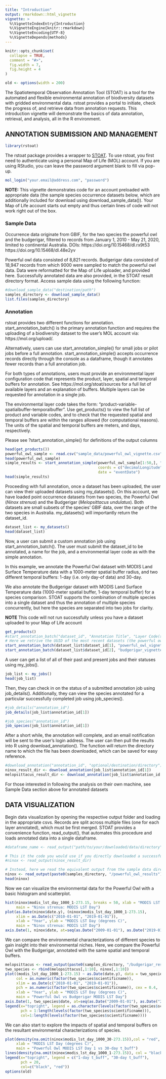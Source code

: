 ---
title: "Introduction"
output: rmarkdown::html_vignette
vignette: >
  %\VignetteIndexEntry{Introduction}
  %\VignetteEngine{knitr::rmarkdown}
  %\VignetteEncoding{UTF-8}
  %\VignetteDepends{methods}
---

```{r, include = FALSE}
knitr::opts_chunk$set(
  collapse = TRUE,
  comment = "#>",
  fig.width = 7, 
  fig.height = 4
)

old <- options(width = 200)
```

The Spatiotemporal Observation Annotation Tool (STOAT) is a tool for the automated and flexible environmental annotation of biodiversity datasets with gridded environmental data. rstoat provides a portal to initiate, check the progress of, and retrieve data from annotation requests. This introduction vignette will demonstrate the basics of data annotation, retrieval, and analysis, all in the R environment.


## ANNOTATION SUBMISSION AND MANAGEMENT

```{r setup}
library(rstoat)
```

The rstoat package provides a wrapper to [STOAT](https://mol.org/stoat).
To use rstoat, you first need to authenticate using a personal Map of Life (MOL) account. If you are using RStudio, you can leave the password argument blank to fill via pop-up.

```{r, eval = FALSE}
mol_login("your.email@address.com", "password")
```

**NOTE:**
This vignette demonstrates code for an account preloaded with appropriate data (the sample species occurrence datasets below, which are additionally included for download using download_sample_data()). Your Map of Life account starts out empty and thus certain lines of code will not work right out of the box.

### Sample Data

Occurrence data originate from GBIF, for the two species the powerful owl and the budgerigar, filtered to records from January 1, 2010 - May 21, 2020, limited to continental Australia. DOIs:
https://doi.org/10.15468/dl.rx9t53
https://doi.org/10.15468/dl.48e2yv

Powerful owl data consisted of 8,821 records. Budgerigar data consisted of 18,947 records from which 9000 were sampled to match the powerful owl data. Data were reformatted for the Map of Life uploader, and provided here. Successfully annotated data are also provided, in the STOAT result directory format. Access sample data using the following function:

```{r}
#download_sample_data("destination/path")
samples_directory <- download_sample_data()
list.files(samples_directory)
```

### Annotation

rstoat provides two different functions for annotation. start_annotation_batch() is the primary annotation function and requires the uploading of a biodiversity dataset to the user's MOL account via: https://mol.org/upload/.

Alternatively, users can use start_annotation_simple() for small jobs or pilot jobs before a full annotation. start_annotation_simple() accepts occurrence records directly through the console as a dataframe, though it annotates fewer records than a full annotation job.

For both types of annotations, users must provide an environmental layer configuration code that represents the product, layer, spatial and temporal buffers for annotation. See https://mol.org/stoat/sources for a full list of available layers and an explanation of buffers. Multiple layers can be requested for annotation in a single job.

The environmental layer code takes the form: "product-variable-spatialbuffer-temporalbuffer". Use get_products() to view the full list of product and variable codes, and to check that the requested spatial and temporal buffers are within the ranges allowed (for computational reasons). The units of the spatial and temporal buffers are meters, and days, respectively.

Please see ?start_annotation_simple() for definitions of the output columns

```{r}
head(get_products())
powerful_owl_sample <- read.csv("sample_data/powerful_owl_vignette.csv")
head(powerful_owl_sample)
simple_results <- start_annotation_simple(powerful_owl_sample[1:50,], "modis-lst_day-1000-1",
                                          coords = c("decimalLongitude", "decimalLatitude"),
                                          date = "eventDate")
head(simple_results)
```

Proceeding with full annotation, once a dataset has been uploaded, the user can view their uploaded datasets using my_datasets(). On this account, we have loaded point occurrence datasets from two species, the Powerful Owl (*Ninox strenua*) and the Budgerigar (*Melopsittacus undulatus*). Both datasets are small subsets of the species' GBIF data, over the range of the two species in Australia. my_datasets() will importantly return the dataset_id.

```{r,eval = FALSE}
dataset_list <- my_datasets()
head(dataset_list)
```

Now, a user can submit a custom annotation job using start_annotation_batch(). The user must submit the dataset_id to be annotated, a name for the job, and a environmental layer code as with the simple annotation.

In this example, we annotate the Powerful Owl dataset with MODIS Land Surface Temperature data with a 1000-meter spatial buffer radius, and two different temporal buffers: 1-day (i.e. only day-of data) and 30-day.

We also annotate the Budgerigar dataset with MODIS Land Surface Temperature data (1000-meter spatial buffer, 1-day temporal buffer) for a species comparison. STOAT supports the combination of multiple species into a single dataset and thus the annotation of multiple species concurrently, but here the species are separated into two jobs for clarity.

**NOTE** This code will not run successfully unless you have a dataset uploaded to your Map of Life account

```{r, eval = FALSE}
get_products()
#start_annotation_batch("dataset_id", "Annotation Title", "Layer Code(s)")
# Here we retrive the UUID of the most recent datasets (the powerful owl and budgerigar), and start annotation on them
start_annotation_batch(dataset_list$dataset_id[1], "powerful_owl_vignette", c("modis-lst_day-1000-1", "modis-lst_day-1000-30"))
start_annotation_batch(dataset_list$dataset_id[2], "budgerigar_vignette", "modis-lst_day-1000-1")
```

A user can get a list of all of their past and present jobs and their statuses using my_jobs().

```{r, eval = FALSE}
job_list <- my_jobs()
head(job_list)
```

Then, they can check in on the status of a submitted annotation job using job_details(). Additionally, they can view the species annotated for a particular successfully completed job using job_species().

```{r, eval = FALSE}
#job_details("annotation_id")
job_details(job_list$annotation_id[1])

#job_species("annotation_id")
job_species(job_list$annotation_id[1])
```

After a short while, the annotation will complete, and an email notification will be sent to the user's login address. The user can then pull the results into R using download_annotation(). The function will return the directory name to which the file has been downloaded, which can be saved for easy reference.

```{r, eval = FALSE}
#download_annotation("annotation_id", "optional/destination/directory")
ninox_result_dir <- download_annotation(job_list$annotation_id[1])
melopsittacus_result_dir <- download_annotation(job_list$annotation_id[2])
```

For those interested in following the analysis on their own machine, see Sample Data section above for annotated datasets

## DATA VISUALIZATION

Begin data visualization by opening the respective output folder and loading in the appropriate csvs. Records are split across multiple files (one for each layer annotated), which must be first merged. STOAT provides a convenience function, read_output(), that automates this procedure and loads annotated data into a single dataframe.

```{r}
#dataframe_name <- read_output("path/to/your/downloaded/data/directory")

# This it the code you would use if you directly downloaded a successful annotation
#ninox <- read_output(ninox_result_dir)

# Instead, here we read the equivalent output from the sample data directory
ninox <- read_output(paste0(samples_directory, "/powerful_owl_results"))
head(ninox)
```

Now we can visualize the environmental data for the Powerful Owl with a basic histogram and scatterplot.

```{r}
hist(ninox$modis_lst_day_1000_1-273.15, breaks = 50, xlab = "MODIS LST Day (degrees C)", ylab = "Count",
     main = "Ninox strenua: MODIS LST Day")
plot(as.Date(ninox$date.y), (ninox$modis_lst_day_1000_1-273.15),
     xlim = as.Date(c("2010-01-01", "2019-01-01")),
     xlab = "Year", ylab = "MODIS LST Day (degrees C)",
     main = "Ninox strenua: MODIS LST Day")
axis.Date(1, ninox$date, at=seq(as.Date("2009-01-01"), as.Date("2019-01-01"), by="years"))
```

We can compare the environmental characterizations of different species to gain insight into their environmental niches. Here, we compare the Powerful Owl with the Budgerigar, annotated with the same spatial and temporal buffers.

```{r}
melopsittacus <- read_output(paste0(samples_directory, "/budgerigar_results"))
two_species <- rbind(melopsittacus[,1:10], ninox[,1:10])
plot((modis_lst_day_1000_1-273.15) ~ as.Date(date.y), data = two_species,
     col = as.numeric(factor(two_species$scientificname)),
     xlim = as.Date(c("2010-01-01", "2019-01-01")),
     pch = as.numeric(factor(two_species$scientificname)), cex = 0.4,
     xlab = "Year", ylab = "MODIS LST Day (degrees C)",
     main = "Powerful Owl vs Budgerigar MODIS LST Day")
axis.Date(1, two_species$date, at=seq(as.Date("2009-01-01"), as.Date("2019-01-01"), by="years"))
legend(x="topright", legend = as.character(levels(factor(two_species$scientificname))),
       pch = 1:length(levels(factor(two_species$scientificname))),
       col=1:length(levels(factor(two_species$scientificname))))
```

We can also start to explore the impacts of spatial and temporal buffers on the resultant environmental characterizations of species.

```{r}
plot(density(na.omit(ninox$modis_lst_day_1000_30-273.15)),col = "red",
     xlab = "MODIS LST Day (degrees C)",
     main = "Powerful Owl MODIS LST Day 1 vs 30-day t_buff")
lines(density(na.omit(ninox$modis_lst_day_1000_1-273.15)), col = "black")
legend(x="topright", legend = c("1-day t_buff", "30-day t_buff"),
       pch = 20,
       col=c("black", "red"))
options(old)
```
